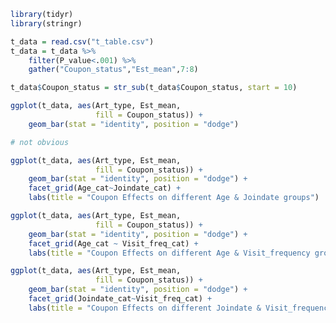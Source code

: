 ```r
library(tidyr)
library(stringr)

t_data = read.csv("t_table.csv")
t_data = t_data %>%
    filter(P_value<.001) %>%
    gather("Coupon_status","Est_mean",7:8) 

t_data$Coupon_status = str_sub(t_data$Coupon_status, start = 10)
```

```r
ggplot(t_data, aes(Art_type, Est_mean,
                   fill = Coupon_status)) +
    geom_bar(stat = "identity", position = "dodge")

# not obvious
```

```r
ggplot(t_data, aes(Art_type, Est_mean,
                   fill = Coupon_status)) +
    geom_bar(stat = "identity", position = "dodge") +
    facet_grid(Age_cat~Joindate_cat) +
    labs(title = "Coupon Effects on different Age & Joindate groups")
```

```r
ggplot(t_data, aes(Art_type, Est_mean,
                   fill = Coupon_status)) +
    geom_bar(stat = "identity", position = "dodge") +
    facet_grid(Age_cat ~ Visit_freq_cat) +
    labs(title = "Coupon Effects on different Age & Visit_frequency groups")
```

```r
ggplot(t_data, aes(Art_type, Est_mean,
                   fill = Coupon_status)) +
    geom_bar(stat = "identity", position = "dodge") +
    facet_grid(Joindate_cat~Visit_freq_cat) +
    labs(title = "Coupon Effects on different Joindate & Visit_frequency groups")
```

